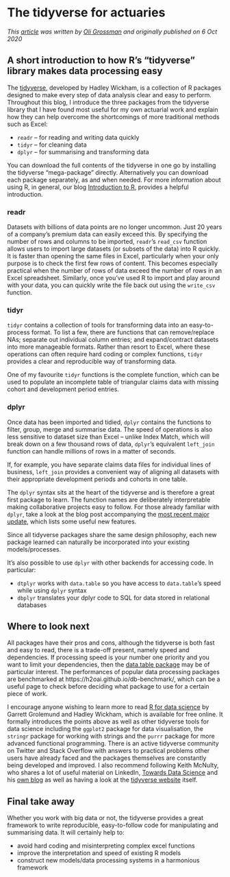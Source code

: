 # The tidyverse for actuaries {#sec-tidyverse}

*This [article](https://institute-and-faculty-of-actuaries.github.io/mlr-blog/post/tidyverse/) was written by [Oli Grossman](https://institute-and-faculty-of-actuaries.github.io/mlr-blog/authors/ogrossman/) and originally published on 6 Oct 2020*



## A short introduction to how R’s “tidyverse” library makes data processing easy

The [tidyverse](https://www.tidyverse.org/), developed by Hadley Wickham, is a collection of R packages designed to make every step of data analysis clear and easy to perform. 
Throughout this blog, I introduce the three packages from the tidyverse library that I have found most useful for my own actuarial work and explain how they can help overcome the shortcomings of more traditional methods such as Excel:

* `readr` – for reading and writing data quickly
* `tidyr` – for cleaning data
* `dplyr` – for summarising and transforming data

You can download the full contents of the tidyverse in one go by installing the tidyverse “mega-package” directly.
Alternatively you can download each package separately, as and when needed. 
For more information about using R, in general, our blog [Introduction to R](/mlr-blog/post/intro-to-r/), provides a helpful introduction.


### readr

Datasets with billions of data points are no longer uncommon. 
Just 20 years of a company’s premium data can easily exceed this. 
By specifying the number of rows and columns to be imported, `readr`’s `read_csv` function allows users to import large datasets (or subsets of the data) into R quickly. 
It is faster than opening the same files in Excel, particularly when your only purpose is to check the first few rows of content. 
This becomes especially practical when the number of rows of data exceed the number of rows in an Excel spreadsheet. 
Similarly, once you’ve used R to import and play around with your data, you can quickly write the file back out using the `write_csv` function.

### tidyr

`tidyr` contains a collection of tools for transforming data into an easy-to-process format. 
To list a few, there are functions that can remove/replace NAs; separate out individual column entries; and expand/contract datasets into more manageable formats. 
Rather than resort to Excel, where these operations can often require hard coding or complex functions, `tidyr` provides a clear and reproducible way of transforming data. 

One of my favourite `tidyr` functions is the complete function, which can be used to populate an incomplete table of triangular claims data with missing cohort and development period entries.

### dplyr

Once data has been imported and tidied, `dplyr` contains the functions to filter, group, merge and summarise data. 
The speed of operations is also less sensitive to dataset size than Excel – unlike Index Match, which will break down on a few thousand rows of data, `dplyr`’s equivalent `left_join` function can handle millions of rows in a matter of seconds. 

If, for example, you have separate claims data files for individual lines of business, `left_join` provides a convenient way of aligning all datasets with their appropriate development periods and cohorts in one table.

The `dplyr` syntax sits at the heart of the tidyverse and is therefore a great first package to learn. 
The function names are deliberately interpretable making collaborative projects easy to follow. 
For those already familiar with `dplyr`, take a look at the blog post accompanying the [most recent major update](https://www.tidyverse.org/blog/2020/06/dplyr-1-0-0/), which lists some useful new features.

Since all tidyverse packages share the same design philosophy, each new package learned can naturally be incorporated into your existing models/processes.

It's also possible to use `dplyr` with other backends for accessing code. 
In particular:

* `dtplyr` works with `data.table` so you have access to `data.table`'s speed while using `dplyr` syntax
* `dbplyr` translates your dplyr code to SQL for data stored in relational databases


## Where to look next

All packages have their pros and cons, although the tidyverse is both fast and easy to read, there is a trade-off present, namely speed and dependencies.
If processing speed is your number one priority and you want to limit your dependencies, then the [data.table package](https://rdatatable.gitlab.io/data.table/) may be of particular interest.
The performances of popular data processing packages are benchmarked at https://h2oai.github.io/db-benchmark/, which can be a useful page to check before deciding what package to use for a certain piece of work.


I encourage anyone wishing to learn more to read [R for data science](https://r4ds.had.co.nz/) by Garrett Grolemund and Hadley Wickham, which is available for free online. 
It formally introduces the points above as well as other tidyverse tools for data science including the `ggplot2` package for data visualisation, the `stringr` package for working with strings and the `purrr` package for more advanced functional programming. 
There is an active tidyverse community on Twitter and Stack Overflow with answers to practical problems other users have already faced and the packages themselves are constantly being developed and improved. 
I also recommend following Keith McNulty, who shares a lot of useful material on LinkedIn, [Towards Data Science](https://towardsdatascience.com/) and his [own blog](https://drkeithmcnulty.com/) as well as having a look at the [tidyverse website](https://www.tidyverse.org/) itself.


## Final take away

Whether you work with big data or not, the tidyverse provides a great framework to write reproducible, easy-to-follow code for manipulating and summarising data. 
It will certainly help to:

* avoid hard coding and misinterpreting complex excel functions
* improve the interpretation and speed of existing R models
* construct new models/data processing systems in a harmonious framework
